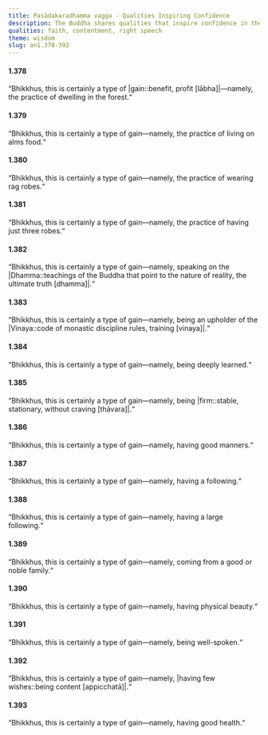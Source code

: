 ```yaml
---
title: Pasādakaradhamma vagga - Qualities Inspiring Confidence
description: The Buddha shares qualities that inspire confidence in the spiritual life.
qualities: faith, contentment, right speech
theme: wisdom
slug: an1.378-393
---
```


#### 1.378

“Bhikkhus, this is certainly a type of |gain::benefit, profit [lābha]|—namely, the practice of dwelling in the forest.“

#### 1.379

“Bhikkhus, this is certainly a type of gain—namely, the practice of living on alms food.“

#### 1.380

“Bhikkhus, this is certainly a type of gain—namely, the practice of wearing rag robes.“

#### 1.381

“Bhikkhus, this is certainly a type of gain—namely, the practice of having just three robes.“

#### 1.382

“Bhikkhus, this is certainly a type of gain—namely, speaking on the |Dhamma::teachings of the Buddha that point to the nature of reality, the ultimate truth [dhamma]|.“

#### 1.383

“Bhikkhus, this is certainly a type of gain—namely, being an upholder of the |Vinaya::code of monastic discipline rules, training [vinaya]|.“

#### 1.384

“Bhikkhus, this is certainly a type of gain—namely, being deeply learned.“

#### 1.385

“Bhikkhus, this is certainly a type of gain—namely, being |firm::stable, stationary, without craving [thāvara]|.“

#### 1.386

“Bhikkhus, this is certainly a type of gain—namely, having good manners.“

#### 1.387

“Bhikkhus, this is certainly a type of gain—namely, having a following.“

#### 1.388

“Bhikkhus, this is certainly a type of gain—namely, having a large following.“

#### 1.389

“Bhikkhus, this is certainly a type of gain—namely, coming from a good or noble family.“

#### 1.390

“Bhikkhus, this is certainly a type of gain—namely, having physical beauty.“

#### 1.391

“Bhikkhus, this is certainly a type of gain—namely, being well-spoken.“

#### 1.392

“Bhikkhus, this is certainly a type of gain—namely, |having few wishes::being content [appicchatā]|.“

#### 1.393

“Bhikkhus, this is certainly a type of gain—namely, having good health.“